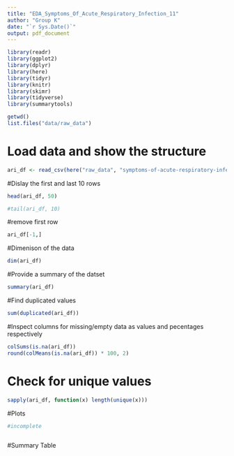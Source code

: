 ```yaml
---
title: "EDA_Symptoms_Of_Acute_Respiratory_Infection_11"
author: "Group K"
date: "`r Sys.Date()`"
output: pdf_document
---
```


```r
library(readr)
library(ggplot2)
library(dplyr)
library(here)
library(tidyr)
library(knitr)
library(skimr)
library(tidyverse)
library(summarytools)

getwd()
list.files("data/raw_data")
```

# Load data and show the structure 
```r
ari_df <- read_csv(here("raw_data", "symptoms-of-acute-respiratory-infection-ari_national_zaf.csv"))
```
#Dislay the first and last 10 rows
```r
head(ari_df, 50)

#tail(ari_df, 10)
```
#remove first row
```r
ari_df[-1,]
```

#Dimenison of the data
```r
dim(ari_df)
```
#Provide a summary of the datset
```r
summary(ari_df)
```
#Find duplicated values 
```r
sum(duplicated(ari_df))
```
#Inspect columns for missing/empty data as values and pecentages respectively
```r
colSums(is.na(ari_df))
round(colMeans(is.na(ari_df)) * 100, 2)
```

# Check for unique values
```r
sapply(ari_df, function(x) length(unique(x)))

```


#Plots
```r
#incomplete



```
#Summary Table
```r

```

